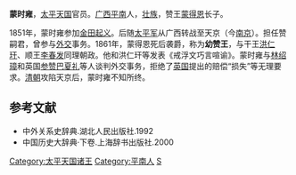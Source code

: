 '''蒙时雍'''，[[太平天国|太平天国]]官员。[[广西|广西]][[平南|平南]]人，[[壮族|壮族]]，赞王[[蒙得恩|蒙得恩]]长子。

1851年，蒙时雍参加[[金田起义|金田起义]]。后随[[太平军|太平军]]从广西转战至天京（今[[南京|南京]]）。担任赞嗣君，曾参与[[外交|外交]]事务。1861年，蒙得恩死后袭爵，称为'''幼赞王'''，与干王[[洪仁玕|洪仁玕]]、顺王[[李春发|李春发]]同理朝政。他和洪仁玕等发表《戒浮文巧言喧谕》。蒙时雍与[[林绍璋|林绍璋]]和英国[[参赞|参赞]][[巴夏礼|巴夏礼]]等人谈判外交事务，拒绝了[[英国|英国]]提出的赔偿“损失”等无理要求。[[清朝|清朝]]攻陷天京后，蒙时雍不知所终。

==参考文献==
* 中外关系史辞典.湖北人民出版社.1992
* 中国历史大辞典·下卷.上海辞书出版社.2000
{{DEFAULTSORT:M}}
[[Category:太平天国诸王|Category:太平天国诸王]]
[[Category:平南人|Category:平南人]]
[[Category:蒙姓|S]]
